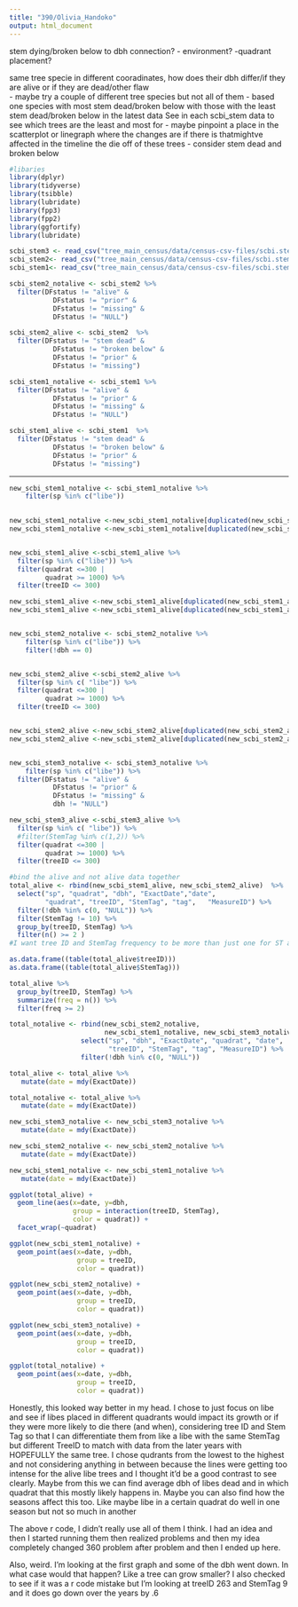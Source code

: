 ```yaml
---
title: "390/Olivia_Handoko"
output: html_document
---
```

 stem dying/broken below to dbh connection?
- environment?
-quadrant placement?

same tree specie in different cooradinates, how does their dbh differ/if they are alive or if they are dead/other flaw  
- maybe try a couple of different tree species but not all of them 
  - based one species with most stem dead/broken below with those with the least stem dead/broken below in the latest data 
See in each scbi_stem data to see which trees are the least and most for 
- maybe pinpoint a place in the scatterplot or linegraph where the changes are if there is thatmightve affected in the timeline the die off of these trees 
  - consider stem dead and broken below
```r
#libaries
library(dplyr)
library(tidyverse)
library(tsibble)
library(lubridate)
library(fpp3)
library(fpp2)
library(ggfortify)
library(lubridate)
```

```r
scbi_stem3 <- read_csv("tree_main_census/data/census-csv-files/scbi.stem3.csv")
scbi_stem2<- read_csv("tree_main_census/data/census-csv-files/scbi.stem2.csv")
scbi_stem1<- read_csv("tree_main_census/data/census-csv-files/scbi.stem1.csv")
```

```r
scbi_stem2_notalive <- scbi_stem2 %>%
  filter(DFstatus != "alive" & 
           DFstatus != "prior" & 
           DFstatus != "missing" & 
           DFstatus != "NULL") 

scbi_stem2_alive <- scbi_stem2  %>%
  filter(DFstatus != "stem dead" & 
           DFstatus != "broken below" & 
           DFstatus != "prior" & 
           DFstatus != "missing") 

```


```r
scbi_stem1_notalive <- scbi_stem1 %>%
  filter(DFstatus != "alive" & 
           DFstatus != "prior" & 
           DFstatus != "missing" & 
           DFstatus != "NULL") 

scbi_stem1_alive <- scbi_stem1  %>%
  filter(DFstatus != "stem dead" & 
           DFstatus != "broken below" & 
           DFstatus != "prior" & 
           DFstatus != "missing") 

```
______________________________________________________________________________________
```r

new_scbi_stem1_notalive <- scbi_stem1_notalive %>% 
    filter(sp %in% c("libe")) 

  
new_scbi_stem1_notalive <-new_scbi_stem1_notalive[duplicated(new_scbi_stem1_notalive$tag), ]
new_scbi_stem1_notalive <-new_scbi_stem1_notalive[duplicated(new_scbi_stem1_notalive$treeID), ]


new_scbi_stem1_alive <-scbi_stem1_alive %>%
  filter(sp %in% c("libe")) %>%
  filter(quadrat <=300 | 
         quadrat >= 1000) %>%
  filter(treeID <= 300)

new_scbi_stem1_alive <-new_scbi_stem1_alive[duplicated(new_scbi_stem1_alive$tag), ]
new_scbi_stem1_alive <-new_scbi_stem1_alive[duplicated(new_scbi_stem1_alive$treeID), ]


new_scbi_stem2_notalive <- scbi_stem2_notalive %>% 
    filter(sp %in% c("libe")) %>%
    filter(!dbh == 0)


new_scbi_stem2_alive <-scbi_stem2_alive %>%
  filter(sp %in% c( "libe")) %>%
  filter(quadrat <=300 | 
         quadrat >= 1000) %>%
  filter(treeID <= 300)


new_scbi_stem2_alive <-new_scbi_stem2_alive[duplicated(new_scbi_stem2_alive$tag), ]
new_scbi_stem2_alive <-new_scbi_stem2_alive[duplicated(new_scbi_stem2_alive$treeID), ]


new_scbi_stem3_notalive <- scbi_stem3_notalive %>% 
    filter(sp %in% c("libe")) %>%
  filter(DFstatus != "alive" & 
           DFstatus != "prior" & 
           DFstatus != "missing" & 
           dbh != "NULL") 

new_scbi_stem3_alive <-scbi_stem3_alive %>%
  filter(sp %in% c( "libe")) %>%
  #filter(StemTag %in% c(1,2)) %>%
  filter(quadrat <=300 |
         quadrat >= 1000) %>%
  filter(treeID <= 300)

```

```r
#bind the alive and not alive data together 
total_alive <- rbind(new_scbi_stem1_alive, new_scbi_stem2_alive)  %>% 
  select("sp", "quadrat", "dbh", "ExactDate","date",
         "quadrat", "treeID", "StemTag", "tag",   "MeasureID") %>%
  filter(!dbh %in% c(0, "NULL")) %>%
  filter(StemTag != 10) %>%
  group_by(treeID, StemTag) %>%
  filter(n() >= 2 )
#I want tree ID and StemTag frequency to be more than just one for ST and 3 for treeID

as.data.frame((table(total_alive$treeID))) 
as.data.frame((table(total_alive$StemTag)))

total_alive %>% 
  group_by(treeID, StemTag) %>% 
  summarize(freq = n()) %>%
  filter(freq >= 2)

total_notalive <- rbind(new_scbi_stem2_notalive, 
                        new_scbi_stem1_notalive, new_scbi_stem3_notalive) %>% 
                  select("sp", "dbh", "ExactDate", "quadrat", "date", 
                         "treeID", "StemTag", "tag", "MeasureID") %>%
                  filter(!dbh %in% c(0, "NULL")) 

```

```r
total_alive <- total_alive %>%
   mutate(date = mdy(ExactDate))

total_notalive <- total_alive %>%
   mutate(date = mdy(ExactDate))
```

```r
new_scbi_stem3_notalive <- new_scbi_stem3_notalive %>%
   mutate(date = mdy(ExactDate))

new_scbi_stem2_notalive <- new_scbi_stem2_notalive %>%
   mutate(date = mdy(ExactDate))

new_scbi_stem1_notalive <- new_scbi_stem1_notalive %>%
   mutate(date = mdy(ExactDate))
```

```r
ggplot(total_alive) + 
  geom_line(aes(x=date, y=dbh, 
                group = interaction(treeID, StemTag), 
                color = quadrat)) + 
  facet_wrap(~quadrat) 
```


```r
ggplot(new_scbi_stem1_notalive) + 
  geom_point(aes(x=date, y=dbh, 
                 group = treeID, 
                 color = quadrat)) 
```

```r
ggplot(new_scbi_stem2_notalive) + 
  geom_point(aes(x=date, y=dbh, 
                 group = treeID, 
                 color = quadrat))
```


```r
ggplot(new_scbi_stem3_notalive) + 
  geom_point(aes(x=date, y=dbh, 
                 group = treeID, 
                 color = quadrat)) 
```

```r
ggplot(total_notalive) + 
  geom_point(aes(x=date, y=dbh, 
                 group = treeID, 
                 color = quadrat)) 
```
Honestly, this looked way better in my head. I chose to just focus on libe and see if libes placed in different quadrants would impact its growth or if they were more likely to die there (and when), considering tree ID and Stem Tag so that I can differentiate them from like a libe with the same StemTag but different TreeID to match with data from the later years with HOPEFULLY the same tree.  I chose qudrants from the lowest to the highest and not considering anything in between because the lines were getting too intense for the alive libe trees and I thought it'd be a good contrast to see clearly.
Maybe from this we can find average dbh of libes dead and in which quadrat that this mostly likely happens in. Maybe you can also find how the seasons affect this too. 
Like maybe libe in a certain quadrat do well in one season but not so much in another

The above r code, I didn't really use all of them I think. I had an idea and then I started running them then realized problems and then my idea completely changed 360 problem after problem and then I ended up here. 

Also, weird. I'm looking at the first graph and some of the dbh went down. In what case would that happen? Like a tree can grow smaller? I also checked to see if it was a r code mistake but I'm looking at treeID 263 and StemTag 9 and it does go down over the years by .6